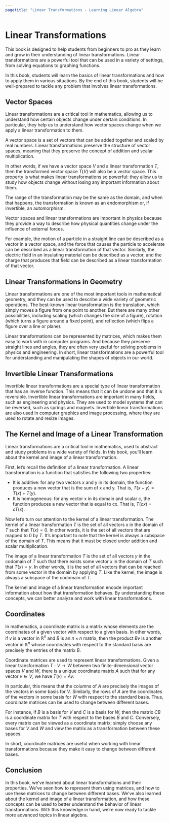 ```yaml
---
pagetitle: "Linear Transformations - Learning Linear Algebra"
---
```

# Linear Transformations

This book is designed to help students from beginners to pro as they learn and grow in their understanding of linear transformations. Linear transformations are a powerful tool that can be used in a variety of settings, from solving equations to graphing functions.

In this book, students will learn the basics of linear transformations and how to apply them in various situations. By the end of this book, students will be well-prepared to tackle any problem that involves linear transformations.

##  Vector Spaces

Linear transformations are a critical tool in mathematics, allowing us to understand how certain objects change under certain conditions. In particular, they help us to understand how vector spaces change when we apply a linear transformation to them.

A vector space is a set of vectors that can be added together and scaled by real numbers. Linear transformations preserve the structure of vector spaces, meaning that they preserve the concept of addition and scalar multiplication.

In other words, if we have a vector space $V$ and a linear transformation $T$, then the transformed vector space $T(V)$ will also be a vector space. This property is what makes linear transformations so powerful: they allow us to study how objects change without losing any important information about them.

The range of the transformation may be the same as the domain, and when that happens, the transformation is known as an endomorphism or, if invertible, an automorphism.

Vector spaces and linear transformations are important in physics because they provide a way to describe how physical quantities change under the influence of external forces.

For example, the motion of a particle in a straight line can be described as a vector in a vector space, and the force that causes the particle to accelerate can be described as a linear transformation of that vector. Similarly, the electric field in an insulating material can be described as a vector, and the charge that produces that field can be described as a linear transformation of that vector.

##  Linear Transformations in Geometry

Linear transformations are one of the most important tools in mathematical geometry, and they can be used to describe a wide variety of geometric operations. The best-known linear transformation is the translation, which simply moves a figure from one point to another. But there are many other possibilities, including scaling (which changes the size of a figure), rotation (which turns a figure around a fixed point), and reflection (which flips a figure over a line or plane).

Linear transformations can be represented by matrices, which makes them easy to work with in computer programs. And because they preserve straight lines and angles, they are often very useful for solving problems in physics and engineering. In short, linear transformations are a powerful tool for understanding and manipulating the shapes of objects in our world.

##  Invertible Linear Transformations

Invertible linear transformations are a special type of linear transformation that has an inverse function. This means that it can be undone and that it is reversible. Invertible linear transformations are important in many fields, such as engineering and physics. They are used to model systems that can be reversed, such as springs and magnets. Invertible linear transformations are also used in computer graphics and image processing, where they are used to rotate and resize images.

##  The Kernel and Image of a Linear Transformation

Linear transformations are a critical tool in mathematics, used to abstract and study problems in a wide variety of fields. In this book, you'll learn about the kernel and image of a linear transformation.

First, let's recall the definition of a linear transformation. A linear transformation is a function that satisfies the following two properties:

 
- It is additive: for any two vectors x and y in its domain, the function produces a new vector that is the sum of x and y. That is, $T(x+y) = T(x)+T(y)$.
- It is homogeneous: for any vector x in its domain and scalar c, the function produces a new vector that is equal to cx. That is, $T(cx) = cT(x)$.
 

Now let's turn our attention to the kernel of a linear transformation. The kernel of a linear transformation $T$ is the set of all vectors x in the domain of $T$ such that $T(x)=0$. In other words, it is the set of all vectors that are mapped to $0$ by $T$. It's important to note that the kernel is always a subspace of the domain of $T$. This means that it must be closed under addition and scalar multiplication.

The image of a linear transformation $T$ is the set of all vectors $y$ in the codomain of $T$ such that there exists some vector $x$ in the domain of $T$ such that $T(x)=y$. In other words, it is the set of all vectors that can be reached from some vector in the domain by applying $T$. Like the kernel, the image is always a subspace of the codomain of $T$.

The kernel and image of a linear transformation encode important information about how that transformation behaves. By understanding these concepts, we can better analyze and work with linear transformations.

##  Coordinates

In mathematics, a coordinate matrix is a matrix whose elements are the coordinates of a given vector with respect to a given basis. In other words, if $v$ is a vector in $\mathbb{R}^n$ and $B$ is an $n×n$ matrix, then the product $Bv$ is another vector in $\mathbb{R}^n$ whose coordinates with respect to the standard basis are precisely the entries of the matrix $B$.

Coordinate matrices are used to represent linear transformations. Given a linear transformation $T:V\to W$ between two finite-dimensional vector spaces $V$ and $W$, there is a unique coordinate matrix $A$ such that for any vector $v\in V$, we have $T(v)=Av$.

In particular, this means that the columns of $A$ are precisely the images of the vectors in some basis for $V$. Similarly, the rows of $A$ are the coordinates of the vectors in some basis for $W$ with respect to the standard basis. Thus, coordinate matrices can be used to change between different bases.

For instance, if $B$ is a basis for $V$ and $C$ is a basis for $W$, then the matrix $CB$ is a coordinate matrix for $T$ with respect to the bases $B$ and $C$. Conversely, every matrix can be viewed as a coordinate matrix; simply choose any bases for $V$ and $W$ and view the matrix as a transformation between these spaces.

In short, coordinate matrices are useful when working with linear transformations because they make it easy to change between different bases.

##  Conclusion

In this book, we've learned about linear transformations and their properties. We've seen how to represent them using matrices, and how to use these matrices to change between different bases. We've also learned about the kernel and image of a linear transformation, and how these concepts can be used to better understand the behavior of linear transformations. With this knowledge in hand, we're now ready to tackle more advanced topics in linear algebra.

